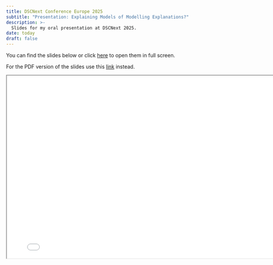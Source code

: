 ```yaml
---
title: DSCNext Conference Europe 2025
subtitle: "Presentation: Explaining Models of Modelling Explanations?"
description: >-
  Slides for my oral presentation at DSCNext 2025.
date: today
draft: false
---
```


You can find the slides below or click [here](presentation.html){target="_blank"} to open them in full screen. 

For the PDF version of the slides use this [link](presentation.pdf){target="_blank"} instead. 

```{=html}
<iframe width="800" height="500" marginheight="0" marginwidth="0" src="presentation.html"></iframe>
```
